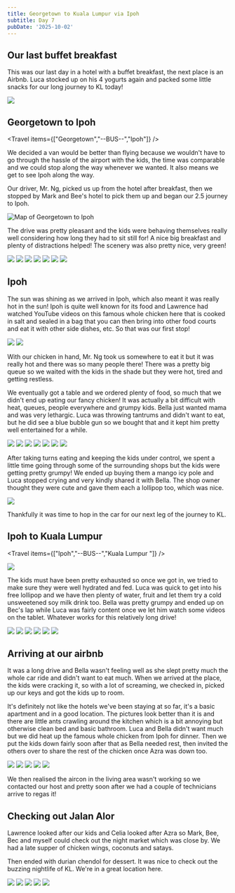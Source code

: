 ```yaml
---
title: Georgetown to Kuala Lumpur via Ipoh
subtitle: Day 7
pubDate: '2025-10-02'
---
```



## Our last buffet breakfast

This was our last day in a hotel with a buffet breakfast, the next place is an Airbnb. Luca stocked up on his 4 yogurts again and packed some little snacks for our long journey to KL today!

<Img originalAspectRatio src="2025-malaysia/qspo9iqeu94cl5jbksr2.jpg" />

## Georgetown to Ipoh

<Travel items={["Georgetown","--BUS--","Ipoh"]} />

We decided a van would be better than flying because we wouldn't have to go through the hassle of the airport with the kids, the time was comparable and we could stop along the way whenever we wanted. It also means we get to see Ipoh along the way.

Our driver, Mr. Ng, picked us up from the hotel after breakfast, then we stopped by Mark and Bee's hotel to pick them up and began our 2.5 journey to Ipoh.

<Img originalAspectRatio src="2025-malaysia/hxltm4msnptluvimkrzu.jpg" alt="Map of Georgetown to Ipoh " />

The drive was pretty pleasant and the kids were behaving themselves really well considering how long they had to sit still for! A nice big breakfast and plenty of distractions helped! The scenery was also pretty nice, very green!

<Grid>
  <Img src="2025-malaysia/v3ugclsoqdfpombnucww.jpg" />

  <Img src="2025-malaysia/k9gbzaepr4ckainflo3q.jpg" />

  <Img src="2025-malaysia/eeon5zvm3ifvb2wepnhk.jpg" />

  <Img src="2025-malaysia/nflvovuzjvmot6imq4nu.jpg" />

  <Img src="2025-malaysia/rqadkbutopgqy9jzc4dg.jpg" />

  <Img src="2025-malaysia/ki6mmybgfpfpbjq9vr2w.jpg" />

  <Img src="2025-malaysia/cbfrg015hwc9dkhqlbl6.jpg" />
</Grid>

## Ipoh

The sun was shining as we arrived in Ipoh, which also meant it was really hot in the sun! Ipoh is quite well known for its food and Lawrence had watched YouTube videos on this famous whole chicken here that is cooked in salt and sealed in a bag that you can then bring into other food courts and eat it with other side dishes, etc. So that was our first stop!

<Grid>
  <Img src="2025-malaysia/r6bjalrj9az3ubyrquyx.jpg" />

  <Img src="2025-malaysia/uzofcyz9f8ideoi7wpk3.jpg" />
</Grid>

With our chicken in hand, Mr. Ng took us somewhere to eat it but it was really hot and there was so many people there! There was a pretty big queue so we waited with the kids in the shade but they were hot, tired and getting restless.

We eventually got a table and we ordered plenty of food, so much that we didn't end up eating our fancy chicken! It was actually a bit difficult with heat, queues, people everywhere and grumpy kids. Bella just wanted mama and was very lethargic. Luca was throwing tantrums and didn't want to eat, but he did see a blue bubble gun so we bought that and it kept him pretty well entertained for a while.

<Grid>
  <Img src="2025-malaysia/waxstkk2zoaidrx9rxl5.jpg" />

  <Img src="2025-malaysia/wnn8q6dioolghgsqxdg3.jpg" />

  <Img src="2025-malaysia/zgozxrotehem8swpkwrz.jpg" />

  <Img src="2025-malaysia/ms44k4magpas74k3a9jd.jpg" />

  <Img src="2025-malaysia/nb8elpafjsf2cxpkfc2t.jpg" />

  <Img src="2025-malaysia/frdw3gcqsjmoaz4o4paa.jpg" />

  <Img src="2025-malaysia/qwmrmueicvw1egnj6ebe.jpg" />
</Grid>

After taking turns eating and keeping the kids under control, we spent a little time going through some of the surrounding shops but the kids were getting pretty grumpy! We ended up buying them a mango icy pole and Luca stopped crying and very kindly shared it with Bella. The shop owner thought they were cute and gave them each a lollipop too, which was nice.

<Img src="2025-malaysia/sqokfysuvrd2iosn6jjj.jpg" />

Thankfully it was time to hop in the car for our next leg of the journey to KL.

## Ipoh to Kuala Lumpur

<Travel items={["Ipoh","--BUS--","Kuala Lumpur "]} />

<Img originalAspectRatio src="2025-malaysia/lrldigjmcdyrekm46uji.jpg" />

The kids must have been pretty exhausted so once we got in, we tried to make sure they were well hydrated and fed. Luca was quick to get into his free lollipop and we have then plenty of water, fruit and let them try a cold unsweetened soy milk drink too. Bella was pretty grumpy and ended up on Bec's lap while Luca was fairly content once we let him watch some videos on the tablet. Whatever works for this relatively long drive!

<Grid>
  <Img src="2025-malaysia/ktw5hm81edwb3jufqox2.jpg" />

  <Img src="2025-malaysia/rkd4orcxwglwbh5ppvbq.jpg" />

  <Img src="2025-malaysia/jevxxffrbe6c2t9baeoa.jpg" />

  <Img src="2025-malaysia/bcsapyba2xjzothqbn9t.jpg" />

  <Img src="2025-malaysia/rssjy7xf4tnk7wrjcnas.jpg" />

  <Img src="2025-malaysia/zfpkpbg7gekepqzrmdba.jpg" />
</Grid>

## Arriving at our airbnb

It was a long drive and Bella wasn't feeling well as she slept pretty much the whole car ride and didn't want to eat much. When we arrived at the place, the kids were cracking it, so with a lot of screaming, we checked in, picked up our keys and got the kids up to room.

It's definitely not like the hotels we've been staying at so far, it's a basic apartment and in a good location. The pictures look better than it is and there are little ants crawling around the kitchen which is a bit annoying but otherwise clean bed and basic bathroom. Luca and Bella didn't want much but we did heat up the famous whole chicken from Ipoh for dinner. Then we put the kids down fairly soon after that as Bella needed rest, then invited the others over to share the rest of the chicken once Azra was down too.

<Grid>
  <Img src="2025-malaysia/yv6ee1srekpb05c1tj3s.jpg" />

  <Img src="2025-malaysia/rnr2irpeibhvcrphuc9x.jpg" />

  <Img src="2025-malaysia/lqytwhkxiiwelzpex1og.jpg" />

  <Img src="2025-malaysia/ewu0fhbut87bkk07cae5.jpg" />

  <Img src="2025-malaysia/w82psrwkot37wgahuy0z.jpg" />
</Grid>

We then realised the aircon in the living area wasn't working so we contacted our host and pretty soon after we had a couple of technicians arrive to regas it!

## Checking out Jalan Alor

Lawrence looked after our kids and Celia looked after Azra so Mark, Bee, Bec and myself could check out the night market which was close by. We had a late supper of chicken wings, coconuts and satays.

Then ended with durian chendol for dessert. It was nice to check out the buzzing nightlife of KL. We're in a great location here.

<Grid>
  <Img src="2025-malaysia/hdijzwje7wyeubwbztdi.jpg" />

  <Img src="2025-malaysia/g2quchprgcxpbxtscicc.jpg" />

  <Img src="2025-malaysia/mrtsj0h1eyuy50h9ddny.jpg" />

  <Img src="2025-malaysia/amorde35irvc0x4tdeuv.jpg" />

  <Img src="2025-malaysia/issoymj0l2268k6qlffe.jpg" />
</Grid>
